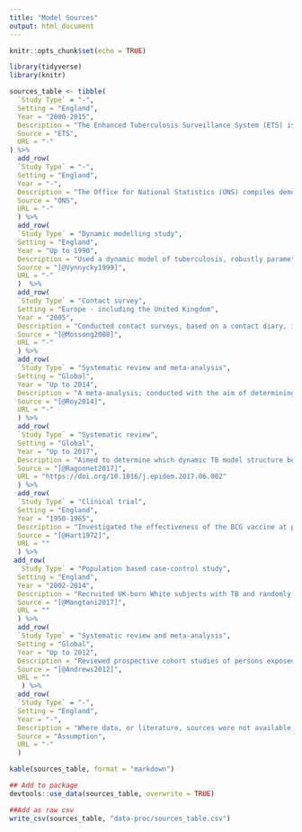 ```yaml
---
title: "Model Sources"
output: html_document
---
```



```r
knitr::opts_chunk$set(echo = TRUE)
```

```r
library(tidyverse)
library(knitr)
```

```r
sources_table <- tibble(
  `Study Type` = "-",
  Setting = "England",
  Year = "2000-2015",
  Description = "The Enhanced Tuberculosis Surveillance System (ETS) is a robust national data collection system that collects demographic and microbiological data on all notified cases in England.",
  Source = "ETS",
  URL = "-"
) %>% 
  add_row(
  `Study Type` = "-",
  Setting = "England",
  Year = "-",
  Description = "The Office for National Statistics (ONS) compiles demographic, health, enconomic, and social data for the United Kingdom",
  Source = "ONS",
  URL = "-"
  ) %>% 
  add_row(
  `Study Type` = "Dynamic modelling study",
  Setting = "England",
  Year = "Up to 1990",
  Description = "Used a dynamic model of tuberculosis, robustly parameterised to the available evidence and including realistic population demographis to estimate the effective contact rate of TB over time until the 1990's in the UK born white male population.",
  Source = "[@Vynnycky1999]",
  URL = "-"
  )  %>% 
  add_row(
  `Study Type` = "Contact survey",
  Setting = "Europe - including the United Kingdom",
  Year = "2005",
  Description = "Conducted contact surveys, based on a contact diary, in multiple European countries. Contacts were stratified by age and type of contact. In the United Kingdom over a thousand people were surveyed.",
  Source = "[@Mossong2008]",
  URL = "-"
  ) %>% 
  add_row(
  `Study Type` = "Systematic review and meta-analysis",
  Setting = "Global",
  Year = "Up to 2014",
  Description = "A meta-analysis; conducted with the aim of determining whether BCG vaccination protects against Mycobacterium tuberculosis infection as assessed by interferon $\\gamma$ release assays (IGRA) in children. Estimated both protection from initial latent infection and active TB disease.",
  Source = "[@Roy2014]",
  URL = "-"
  ) %>% 
  add_row(
  `Study Type` = "Systematic review",
  Setting = "Global",
  Year = "Up to 2017",
  Description = "Aimed to determine which dynamic TB model structure best captured the observed activation dynamics of TB. Identified 6 different commonly used model structures and compared them by fitting to activation data from the Netherlands and Australia.",
  Source = "[@Ragonnet2017]",
  URL = "https://doi.org/10.1016/j.epidem.2017.06.002"
  ) %>% 
  add_row(
  `Study Type` = "Clinical trial",
  Setting = "England",
  Year = "1950-1965",
  Description = "Investigated the effectiveness of the BCG vaccine at preventing TB disease when given at what as then school-leaving age. Followed the cohort over 15 years and estimated the effectiveness of the BCG vaccien in 2.5 year intervals from vaccination.",
  Source = "[@Hart1972]",
  URL = ""
  ) %>% 
 add_row(
  `Study Type` = "Population based case-control study",
  Setting = "England",
  Year = "2002-2014",
  Description = "Recruited UK-born White subjects with TB and randomly sampled White community controls. Cox regression was used to adjusted for known confounders and the effectiveness of the BCG vaccine was estimated from 10 years after vaccination until 30 years after vaccinaton.",
  Source = "[@Mangtani2017]",
  URL = ""
  ) %>%
  add_row(
  `Study Type` = "Systematic review and meta-analysis",
  Setting = "Global",
  Year = "Up to 2012",
  Description = "Reviewed prospective cohort studies of persons exposed to individuals with infectious TB. Only included studies that were published before the widespread treatment of latent TB. Aimed to estimate the reduction in re-infection for latent TB cases.",
  Source = "[@Andrews2012]",
  URL = ""
   ) %>% 
  add_row(
  `Study Type` = "-",
  Setting = "England",
  Year = "-",
  Description = "Where data, or literature, sources were not available assumed values were used based on expert opinion",
  Source = "Assumption",
  URL = "-"
  )
```


```r
kable(sources_table, format = "markdown")
```


```r
## Add to package
devtools::use_data(sources_table, overwrite = TRUE)

##Add as raw csv
write_csv(sources_table, "data-proc/sources_table.csv")
```
